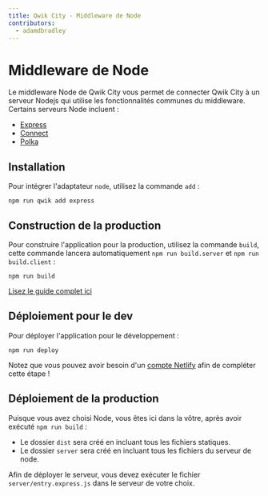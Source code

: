 ```yaml
---
title: Qwik City - Middleware de Node
contributors:
  - adamdbradley
---
```


# Middleware de Node

Le middleware Node de Qwik City vous permet de connecter Qwik City à un serveur Nodejs qui utilise les fonctionnalités communes du middleware. Certains serveurs Node incluent :

- [Express](https://expressjs.com/)
- [Connect](https://www.npmjs.com/package/connect)
- [Polka](https://www.npmjs.com/package/polka)

## Installation

Pour intégrer l'adaptateur `node`, utilisez la commande `add` :

```shell
npm run qwik add express
```

## Construction de la production

Pour construire l'application pour la production, utilisez la commande `build`, cette commande lancera automatiquement `npm run build.server` et `npm run build.client` :

```shell
npm run build
```

[Lisez le guide complet ici](https://github.com/BuilderIO/qwik/blob/main/starters/adaptors/netlify-edge/README.md)


## Déploiement pour le dev

Pour déployer l'application pour le développement :

```shell
npm run deploy
```

Notez que vous pouvez avoir besoin d'un [compte Netlify](https://docs.netlify.com/get-started/) afin de compléter cette étape !


## Déploiement de la production

Puisque vous avez choisi Node, vous êtes ici dans la vôtre, après avoir exécuté `npm run build` :

- Le dossier `dist` sera créé en incluant tous les fichiers statiques.
- Le dossier `server` sera créé en incluant tous les fichiers du serveur de node.

Afin de déployer le serveur, vous devez exécuter le fichier `server/entry.express.js` dans le serveur de votre choix.
